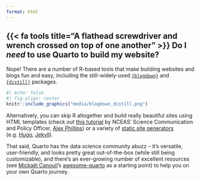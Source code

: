 ```yaml
---
format: html
---
```


## {{< fa tools title="A flathead screwdriver and wrench crossed on top of one another" >}} Do I *need* to use Quarto to build my website?

Nope! There are a number of R-based tools that make building websites and blogs fun and easy, including the still-widely-used [`{blogdown}`](https://bookdown.org/yihui/blogdown/) and [`{distill}`](https://rstudio.github.io/distill/website.html) packages.

```r
#| echo: false
#| fig-align: center
knitr::include_graphics("media/blogdown_distill.png")
```

Alternatively, you can skip R altogether and build really beautiful sites using HTML templates (check out [this tutorial](https://rpubs.com/alatleephillips/science-website-tutorial) by NCEAS' Science Communication and Policy Officer, [Alex Phillips](https://www.alexandraatleephillips.com/)) or a variety of [static site generators](https://jamstack.org/generators/?utm_source=blog&utm_medium=about-ssgs-pnh&utm_campaign=devex) (e.g. [Hugo](https://gohugo.io/), [Jekyll](https://jekyllrb.com/)).

That said, Quarto has the data science community abuzz -- it's versatile, user-friendly, and looks pretty great out-of-the-box (while still being customizable), and there's an ever-growing number of excellent resources (see [Mickaël Canouil](https://github.com/mcanouil)'s [awesome-quarto](https://github.com/mcanouil/awesome-quarto) as a starting point) to help you on your own Quarto journey.

<!-- ::: callout-note -->
<!-- ## Twitter is a great place to stay atop Quarto (and all-things [#rstats](https://twitter.com/search?q=%23rstats&src=typed_query)) news. -->

<!-- Follow [\@quarto_pub](https://twitter.com/quarto_pub) and check out [Mine Çentinkaya-Rundel](https://mine-cr.com/)'s #quartotip tweets, which are collected and published as blog posts at the [A Quarto tip a day keeps the docs away](https://mine-cetinkaya-rundel.github.io/quarto-tip-a-day/about.html) website. -->
<!-- ::: -->
